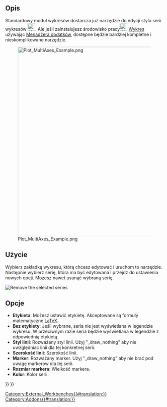 <languages/>

{{Docnav
|[[Plot_Axes/pl|Konfiguruj osie]]
|[[Plot_Grid/pl|Pokaż / ukryj siatkę]]
|[[Plot_Workbench/pl|Środowisko pracy Wykres]]
|IconL=Plot_Axes.svg
|IconR=Plot_Grid.svg
|IconC=Workbench_Plot.svg
}}

{{GuiCommand/pl
|Name=Plot Series
|Name/pl=Wykres: Skonfiguruj serie
|MenuLocation=Wykres → Skonfiguru serię
‏‎|Workbenches=[[Plot_Workbench/pl|Wykres]]
}}

==Opis==

Standardowy moduł wykresów dostarcza już narzędzie do edycji stylu serii wykresów [[File:Matplotlib_edit_subplot.png|24px]]. Ale jeśli zainstalujesz środowisko pracy[[Image:Workbench_Plot.svg|24px]] [[Plot_Workbench/pl|Wykres]] używając [[Std_AddonMgr/pl|Menadżera dodatków]], dostępne będzie bardziej kompletne i nieskomplikowane narzędzie.

[[Image:Plot_MultiAxes_Example.png|600px]]

==Użycie==

Wybierz zakładkę wykresu, którą chcesz edytować i uruchom to narzędzie. Następnie wybierz serię, która ma być edytowana i przejdź do ustawienia nowych opcji. Możesz nawet usunąć wybraną serię.

[[File:Plot Remove Series.png|Remove the selected series]]
{{Caption|Przycisk usuwania wybranych serii}}

==Opcje==

* '''Etykieta''': Możesz ustawić etykietę. Akceptowane są formuły matematyczne [https://www.latex-project.org/ LaTeX].
* '''Bez etykiety''': Jeśli wybrane, seria nie jest wyświetlana w legendzie wykresu. W przeciwnym razie seria będzie wyświetlana w legendzie z odpowiednią etykietą.
* '''Styl linii''': Rozważany styl linii. Użyj "_draw_nothing" aby nie uwzględniać linii dla tej konkretnej serii.
* '''Szerokość linii''': Szerokość linii.
* '''Marker''': Rozważany marker. Użyj "_draw_nothing" aby nie brać pod uwagę markerów dla tej serii.
* '''Rozmiar markera''': Wielkość markera.
* '''Kolor''': Kolor serii.


{{Docnav
|[[Plot_Axes/pl|Konfiguruj osie]]
|[[Plot_Grid/pl|Pokaż / ukryj siatkę]]
|[[Plot_Workbench/pl|Środowisko pracy Wykres]]
|IconL=Plot_Axes.svg
|IconR=Plot_Grid.svg
|IconC=Workbench_Plot.svg
}}

{{Plot_Tools_navi{{#translation:}}}}
{{Userdocnavi{{#translation:}}}}
[[Category:External_Workbenches{{#translation:}}]]
[[Category:Addons{{#translation:}}]]